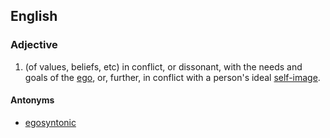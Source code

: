 ==English==

===Adjective===
{{head|en|adjective}}

# (of values, beliefs, etc) in conflict, or dissonant, with the needs and goals of the [[ego]], or, further, in conflict with a person's ideal [[self-image]].

====Antonyms====
* [[egosyntonic]]